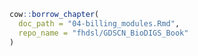 :::: {.borrowed_chunk}
```r
cow::borrow_chapter(
  doc_path = "04-billing_modules.Rmd",
  repo_name = "fhdsl/GDSCN_BioDIGS_Book"
)
```
::::

